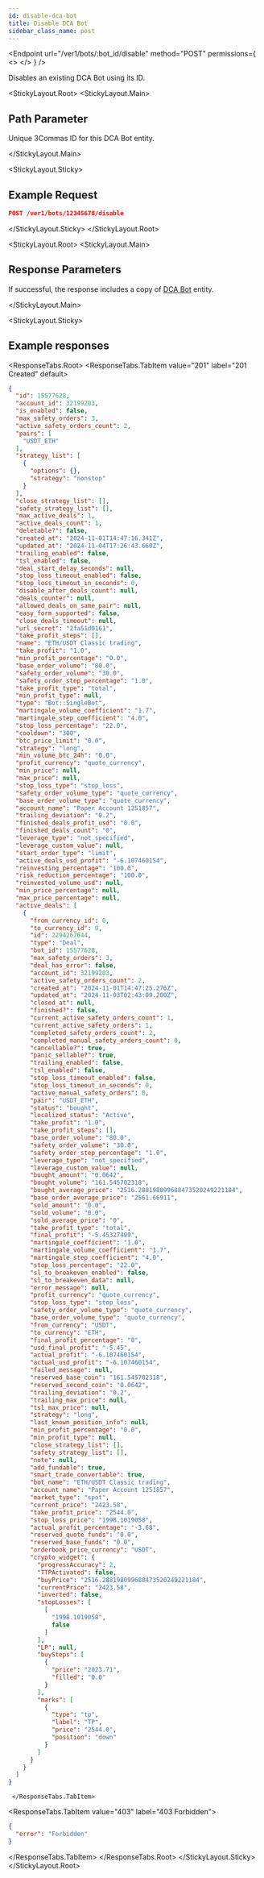 ```yaml
---
id: disable-dca-bot
title: Disable DCA Bot
sidebar_class_name: post
---
```



<Endpoint
  url="/ver1/bots/:bot_id/disable"
  method="POST"
  permissions={
    <>
      <Permission title="Permission" description="BOTS_WRITE" />
      <Permission title="Security" description="SIGNED" />
    </>
  }
/>

Disables an existing DCA Bot using its ID.

<StickyLayout.Root>
   <StickyLayout.Main>

## Path Parameter
 
<ApiParam name='bot_id' type='integer' id="bot_id" required>
  Unique 3Commas ID for this DCA Bot entity.
</ApiParam>

</StickyLayout.Main>

<StickyLayout.Sticky>

## Example Request

```json
POST /ver1/bots/12345678/disable
```
</StickyLayout.Sticky>
</StickyLayout.Root>

<StickyLayout.Root>
   <StickyLayout.Main>

## Response Parameters

  If successful, the response includes a copy of [DCA Bot](/dca-bot/0_dca_bot_entity.mdx) entity.

</StickyLayout.Main>

<StickyLayout.Sticky>

## Example responses

<ResponseTabs.Root>
      <ResponseTabs.TabItem value="201" label="201 Created" default>

```json
{
  "id": 15577628,
  "account_id": 32199203,
  "is_enabled": false,
  "max_safety_orders": 3,
  "active_safety_orders_count": 2,
  "pairs": [
    "USDT_ETH"
  ],
  "strategy_list": [
    {
      "options": {},
      "strategy": "nonstop"
    }
  ],
  "close_strategy_list": [],
  "safety_strategy_list": [],
  "max_active_deals": 1,
  "active_deals_count": 1,
  "deletable?": false,
  "created_at": "2024-11-01T14:47:16.341Z",
  "updated_at": "2024-11-04T17:26:43.660Z",
  "trailing_enabled": false,
  "tsl_enabled": false,
  "deal_start_delay_seconds": null,
  "stop_loss_timeout_enabled": false,
  "stop_loss_timeout_in_seconds": 0,
  "disable_after_deals_count": null,
  "deals_counter": null,
  "allowed_deals_on_same_pair": null,
  "easy_form_supported": false,
  "close_deals_timeout": null,
  "url_secret": "2fa51d0161",
  "take_profit_steps": [],
  "name": "ETH/USDT Classic trading",
  "take_profit": "1.0",
  "min_profit_percentage": "0.0",
  "base_order_volume": "80.0",
  "safety_order_volume": "30.0",
  "safety_order_step_percentage": "1.0",
  "take_profit_type": "total",
  "min_profit_type": null,
  "type": "Bot::SingleBot",
  "martingale_volume_coefficient": "1.7",
  "martingale_step_coefficient": "4.0",
  "stop_loss_percentage": "22.0",
  "cooldown": "300",
  "btc_price_limit": "0.0",
  "strategy": "long",
  "min_volume_btc_24h": "0.0",
  "profit_currency": "quote_currency",
  "min_price": null,
  "max_price": null,
  "stop_loss_type": "stop_loss",
  "safety_order_volume_type": "quote_currency",
  "base_order_volume_type": "quote_currency",
  "account_name": "Paper Account 1251857",
  "trailing_deviation": "0.2",
  "finished_deals_profit_usd": "0.0",
  "finished_deals_count": "0",
  "leverage_type": "not_specified",
  "leverage_custom_value": null,
  "start_order_type": "limit",
  "active_deals_usd_profit": "-6.107460154",
  "reinvesting_percentage": "100.0",
  "risk_reduction_percentage": "100.0",
  "reinvested_volume_usd": null,
  "min_price_percentage": null,
  "max_price_percentage": null,
  "active_deals": [
    {
      "from_currency_id": 0,
      "to_currency_id": 0,
      "id": 2294267644,
      "type": "Deal",
      "bot_id": 15577628,
      "max_safety_orders": 3,
      "deal_has_error": false,
      "account_id": 32199203,
      "active_safety_orders_count": 2,
      "created_at": "2024-11-01T14:47:25.276Z",
      "updated_at": "2024-11-03T02:43:09.200Z",
      "closed_at": null,
      "finished?": false,
      "current_active_safety_orders_count": 1,
      "current_active_safety_orders": 1,
      "completed_safety_orders_count": 2,
      "completed_manual_safety_orders_count": 0,
      "cancellable?": true,
      "panic_sellable?": true,
      "trailing_enabled": false,
      "tsl_enabled": false,
      "stop_loss_timeout_enabled": false,
      "stop_loss_timeout_in_seconds": 0,
      "active_manual_safety_orders": 0,
      "pair": "USDT_ETH",
      "status": "bought",
      "localized_status": "Active",
      "take_profit": "1.0",
      "take_profit_steps": [],
      "base_order_volume": "80.0",
      "safety_order_volume": "30.0",
      "safety_order_step_percentage": "1.0",
      "leverage_type": "not_specified",
      "leverage_custom_value": null,
      "bought_amount": "0.0642",
      "bought_volume": "161.545702318",
      "bought_average_price": "2516.288198099688473520249221184",
      "base_order_average_price": "2561.66911",
      "sold_amount": "0.0",
      "sold_volume": "0.0",
      "sold_average_price": "0",
      "take_profit_type": "total",
      "final_profit": "-5.45327499",
      "martingale_coefficient": "1.0",
      "martingale_volume_coefficient": "1.7",
      "martingale_step_coefficient": "4.0",
      "stop_loss_percentage": "22.0",
      "sl_to_breakeven_enabled": false,
      "sl_to_breakeven_data": null,
      "error_message": null,
      "profit_currency": "quote_currency",
      "stop_loss_type": "stop_loss",
      "safety_order_volume_type": "quote_currency",
      "base_order_volume_type": "quote_currency",
      "from_currency": "USDT",
      "to_currency": "ETH",
      "final_profit_percentage": "0",
      "usd_final_profit": "-5.45",
      "actual_profit": "-6.107460154",
      "actual_usd_profit": "-6.107460154",
      "failed_message": null,
      "reserved_base_coin": "161.545702318",
      "reserved_second_coin": "0.0642",
      "trailing_deviation": "0.2",
      "trailing_max_price": null,
      "tsl_max_price": null,
      "strategy": "long",
      "last_known_position_info": null,
      "min_profit_percentage": "0.0",
      "min_profit_type": null,
      "close_strategy_list": [],
      "safety_strategy_list": [],
      "note": null,
      "add_fundable": true,
      "smart_trade_convertable": true,
      "bot_name": "ETH/USDT Classic trading",
      "account_name": "Paper Account 1251857",
      "market_type": "spot",
      "current_price": "2423.58",
      "take_profit_price": "2544.0",
      "stop_loss_price": "1998.1019058",
      "actual_profit_percentage": "-3.68",
      "reserved_quote_funds": "0.0",
      "reserved_base_funds": "0.0",
      "orderbook_price_currency": "USDT",
      "crypto_widget": {
        "progressAccuracy": 2,
        "TTPАctivated": false,
        "buyPrice": "2516.288198099688473520249221184",
        "currentPrice": "2423.58",
        "inverted": false,
        "stopLosses": [
          [
            "1998.1019058",
            false
          ]
        ],
        "LP": null,
        "buySteps": [
          {
            "price": "2023.71",
            "filled": "0.0"
          }
        ],
        "marks": [
          {
            "type": "tp",
            "label": "TP",
            "price": "2544.0",
            "position": "down"
          }
        ]
      }
    }
  ]
}
```
     </ResponseTabs.TabItem>
<ResponseTabs.TabItem value="403" label="403 Forbidden">

   ```json
   {
     "error": "Forbidden"
   }
   ```
   </ResponseTabs.TabItem>
</ResponseTabs.Root>
</StickyLayout.Sticky>
</StickyLayout.Root>